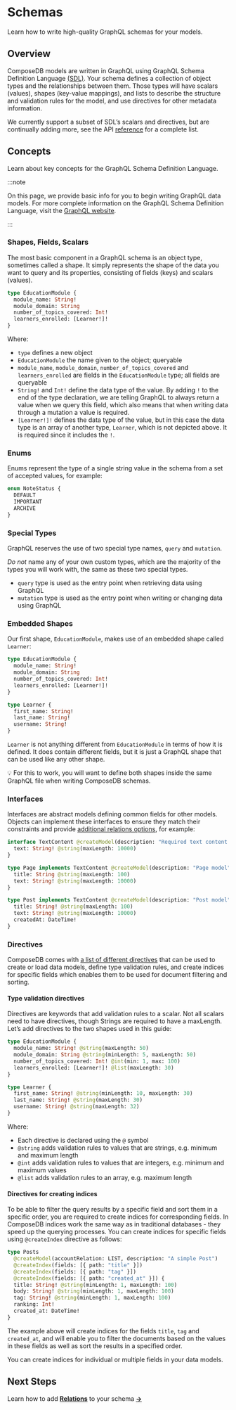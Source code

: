 # Schemas

Learn how to write high-quality GraphQL schemas for your models.

## Overview

ComposeDB models are written in GraphQL using GraphQL Schema Definition Language [(SDL)](https://graphql.org/learn/schema/). Your schema defines a collection of object types and the relationships between them. Those types will have scalars (values), shapes (key-value mappings), and lists to describe the structure and validation rules for the model, and use directives for other metadata information.

We currently support a subset of SDL’s scalars and directives, but are continually adding more, see the API [reference](https://composedb.js.org/docs/0.5.x/api/sdl/scalars) for a complete list.

## Concepts

Learn about key concepts for the GraphQL Schema Definition Language.

:::note

On this page, we provide basic info for you to begin writing GraphQL data models. For more complete information on the GraphQL Schema Definition Language, visit the [GraphQL website](https://graphql.org/learn/schema/).

:::

### Shapes, Fields, Scalars

The most basic component in a GraphQL schema is an object type, sometimes called a shape. It simply represents the shape of the data you want to query and its properties, consisting of fields (keys) and scalars (values).

```graphql
type EducationModule {
  module_name: String!
  module_domain: String
  number_of_topics_covered: Int!
  learners_enrolled: [Learner!]!
}
```

Where:

- `type` defines a new object
- `EducationModule` the name given to the object; queryable
- `module_name`, `module_domain`, `number_of_topics_covered` and `learners_enrolled` are fields in the `EducationModule` type; all fields are queryable
- `String!` and `Int!` define the data type of the value. By adding `!` to the end of the type declaration, we are telling GraphQL to always return a value when we query this field, which also means that when writing data through a mutation a value is required.
- `[Learner!]!` defines the data type of the value, but in this case the data type is an array of another type, `Learner`, which is not depicted above. It is required since it includes the `!`.

### Enums

Enums represent the type of a single string value in the schema from a set of
accepted values, for example:

```graphql
enum NoteStatus {
  DEFAULT
  IMPORTANT
  ARCHIVE
}
```

### Special Types

GraphQL reserves the use of two special type names, `query` and `mutation`.

_Do not_ name any of your own custom types, which are the majority of the types you will work with, the same as these two special types.

- `query` type is used as the entry point when retrieving data using GraphQL
- `mutation` type is used as the entry point when writing or changing data using GraphQL

### Embedded Shapes

Our first shape, `EducationModule`, makes use of an embedded shape called `Learner`:

```graphql
type EducationModule {
  module_name: String!
  module_domain: String
  number_of_topics_covered: Int!
  learners_enrolled: [Learner!]!
}

type Learner {
  first_name: String!
  last_name: String!
  username: String!
}
```

`Learner` is not anything different from `EducationModule` in terms of how it is defined. It does contain different fields, but it is just a GraphQL shape that can be used like any other shape.

💡 For this to work, you will want to define both shapes inside the same GraphQL file when writing ComposeDB schemas.

### Interfaces

Interfaces are abstract models defining common fields for other models. Objects can implement these interfaces to ensure they match their constraints and provide [additional relations options](./relations.mdx#using-interfaces), for example:

```graphql
interface TextContent @createModel(description: "Required text content interface") {
  text: String! @string(maxLength: 10000)
}

type Page implements TextContent @createModel(description: "Page model") {
  title: String @string(maxLength: 100)
  text: String! @string(maxLength: 10000)
}

type Post implements TextContent @createModel(description: "Post model") {
  title: String! @string(maxLength: 100)
  text: String! @string(maxLength: 10000)
  createdAt: DateTime!
}
```

### Directives

ComposeDB comes with [a list of different directives](https://composedb.js.org/docs/0.5.x/api/sdl/directives) that can be used to create or load data models, define type validation rules, and create indices
for specific fields which enables them to be used for document filtering and sorting.

#### Type validation directives

Directives are keywords that add validation rules to a scalar. Not all scalars need to have directives, though Strings are required to have a maxLength. Let’s add directives to the two shapes used in this guide:

```graphql
type EducationModule {
  module_name: String! @string(maxLength: 50)
  module_domain: String @string(minLength: 5, maxLength: 50)
  number_of_topics_covered: Int! @int(min: 1, max: 100)
  learners_enrolled: [Learner!]! @list(maxLength: 30)
}

type Learner {
  first_name: String! @string(minLength: 10, maxLength: 30)
  last_name: String! @string(maxLength: 30)
  username: String! @string(maxLength: 32)
}
```

Where:

- Each directive is declared using the `@` symbol
- `@string` adds validation rules to values that are strings, e.g. minimum and maximum length
- `@int` adds validation rules to values that are integers, e.g. minimum and maximum values
- `@list` adds validation rules to an array, e.g. maximum length

#### Directives for creating indices

To be able to filter the query results by a specific field and sort them in a specific order,
you are required to create indices for corresponding fields. In ComposeDB indices work the
same way as in traditional databases - they speed up the querying processes. You can create indices
for specific fields using `@createIndex` directive as follows:

```graphql
type Posts
  @createModel(accountRelation: LIST, description: "A simple Post")
  @createIndex(fields: [{ path: "title" }])
  @createIndex(fields: [{ path: "tag" }])
  @createIndex(fields: [{ path: "created_at" }]) {
  title: String! @string(minLength: 1, maxLength: 100)
  body: String! @string(minLength: 1, maxLength: 100)
  tag: String! @string(minLength: 1, maxLength: 100)
  ranking: Int!
  created_at: DateTime!
}
```

The example above will create indices for the fields `title`, `tag` and `created_at`, and will enable you to filter the documents based on the values in these fields as well as sort the results in a specified order.

You can create indices for individual or multiple fields in your data models.

## Next Steps

Learn how to add [**Relations**](../data-modeling/relations.mdx) to your schema [**→**](../data-modeling/relations.mdx)
